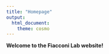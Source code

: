 ```yaml
---
title: "Homepage"
output: 
  html_document:
    theme: cosmo 
---
```


**Welcome to the Fiacconi Lab website!**